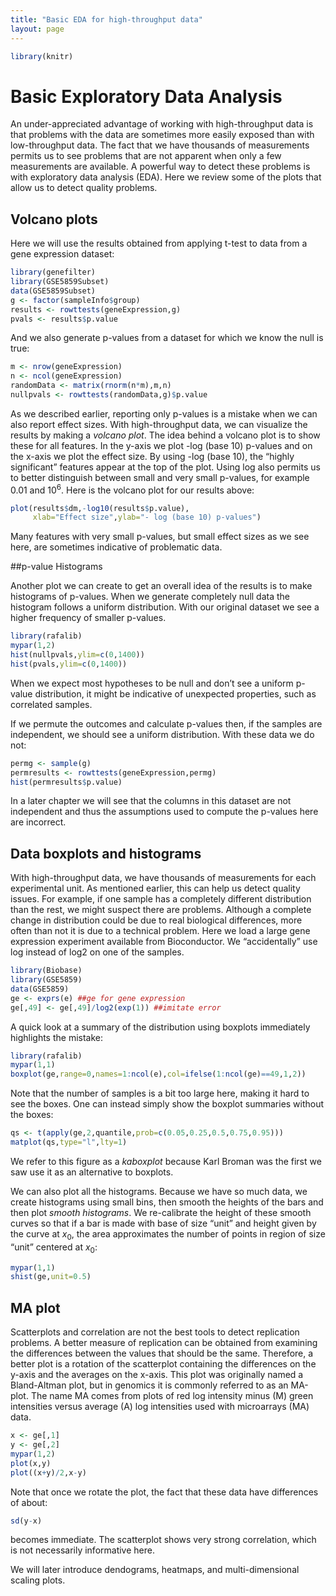 ```yaml
---
title: "Basic EDA for high-throughput data"
layout: page
---
```


```r
library(knitr)

```

# Basic Exploratory Data Analysis 

An under-appreciated advantage of working with high-throughput data is that problems with the data are sometimes more easily exposed than with low-throughput data. The fact that we have thousands of measurements permits us to see problems that are not apparent when only a few measurements are available. A powerful way to detect these problems is with exploratory data analysis (EDA). Here we review some of the plots that allow us to detect quality problems.


## Volcano plots

Here we will use the results obtained from applying t-test to data from a gene expression dataset:

```r
library(genefilter)
library(GSE5859Subset)
data(GSE5859Subset)
g <- factor(sampleInfo$group)
results <- rowttests(geneExpression,g)
pvals <- results$p.value
```

And we also generate p-values from a dataset for which we know the null is true:

```r
m <- nrow(geneExpression)
n <- ncol(geneExpression)
randomData <- matrix(rnorm(n*m),m,n)
nullpvals <- rowttests(randomData,g)$p.value
```

As we described earlier, reporting only p-values is a mistake when we can also report effect sizes. With high-throughput data, we can visualize the results by making a _volcano plot_. The idea behind a volcano plot is to show these for all features. In the y-axis we plot -log (base 10) p-values and on the x-axis we plot the effect size. By using -log (base 10), the "highly significant" features appear at the top of the plot. Using log also permits us to better distinguish between small and very small p-values, for example 0.01 and $10^6$.  Here is the volcano plot for our results above:

```r
plot(results$dm,-log10(results$p.value),
     xlab="Effect size",ylab="- log (base 10) p-values")
```

Many features with very small p-values, but small effect sizes as we see here, are sometimes indicative of problematic data.

##p-value Histograms

Another plot we can create to get an overall idea of the results is to make histograms of p-values. When we generate completely null data the histogram follows a uniform distribution. With our original dataset we see a higher frequency of smaller p-values. 

```r
library(rafalib)
mypar(1,2)
hist(nullpvals,ylim=c(0,1400))
hist(pvals,ylim=c(0,1400))
```

When we expect most hypotheses to be null and don't see a uniform p-value distribution, it might be indicative of unexpected properties, such as correlated samples. 

If we permute the outcomes and calculate p-values then, if the samples are independent, we should see a uniform distribution. With these data we do not:

```r
permg <- sample(g)
permresults <- rowttests(geneExpression,permg)
hist(permresults$p.value)
```

In a later chapter we will see that the columns in this dataset are not independent and thus the assumptions used to compute the p-values here are incorrect.

## Data boxplots and histograms

With high-throughput data, we have thousands of measurements for each experimental unit. As mentioned earlier, this can help us detect quality issues. For example, if one sample has a completely different distribution than the rest, we might suspect there are problems. Although a complete change in distribution could be due to real biological differences, more often than not it is due to a technical problem. Here we load a large gene expression experiment available from Bioconductor. We "accidentally" use log instead of log2 on one of the samples.

```r
library(Biobase)
library(GSE5859) 
data(GSE5859) 
ge <- exprs(e) ##ge for gene expression
ge[,49] <- ge[,49]/log2(exp(1)) ##imitate error
```

A quick look at a summary of the distribution using boxplots immediately highlights the mistake:

```r
library(rafalib)
mypar(1,1)
boxplot(ge,range=0,names=1:ncol(e),col=ifelse(1:ncol(ge)==49,1,2))
```

Note that the number of samples is a bit too large here, making it hard to see the boxes. One can instead simply show the boxplot summaries without the boxes:

```r
qs <- t(apply(ge,2,quantile,prob=c(0.05,0.25,0.5,0.75,0.95)))
matplot(qs,type="l",lty=1)
```

We refer to this figure as a _kaboxplot_ because Karl Broman was the first we saw use it as an alternative to boxplots.

We can also plot all the histograms. Because we have so much data, we create histograms using small bins, then smooth the heights of the bars and then plot _smooth histograms_. We re-calibrate the height of these smooth curves so that if a bar is made with base of size "unit" and height given by the curve at $x_0$, the area approximates the number of points in region of size "unit" centered at $x_0$:

```r
mypar(1,1)
shist(ge,unit=0.5)
```

## MA plot

Scatterplots and correlation are not the best tools to detect replication problems. A better measure of replication can be obtained from examining the differences between the values that should be the same. Therefore, a better plot is a rotation of the scatterplot containing the differences on the y-axis and the averages on the x-axis. This plot was originally named a Bland-Altman plot, but in genomics it is commonly referred to as an MA-plot. The name MA comes from plots of red log intensity minus (M) green intensities versus average (A) log intensities used with microarrays (MA) data.

```r
x <- ge[,1]
y <- ge[,2]
mypar(1,2)
plot(x,y)
plot((x+y)/2,x-y)
```

Note that once we rotate the plot, the fact that these data have differences of about:

```r
sd(y-x)
```

becomes immediate. The scatterplot shows very strong correlation, which is not necessarily informative here.

We will later introduce dendograms, heatmaps, and multi-dimensional scaling plots.


